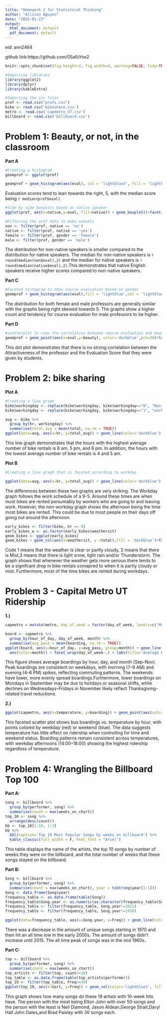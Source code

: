 ---
title: "Homework 2 for Statistical Thinking"
author: "Allison Nguyen"
date: "2025-01-23"
output:
  html_document: default
  pdf_document: default
---
eid: ann2464

github link:https://github.com/05alli/Hw2

```{r global_options, echo=FALSE, message=FALSE}
knitr::opts_chunk$set(fig.height=3, fig.width=4, warning=FALSE, tidy=TRUE, tidy.opts=list(width.cutoff=60))
```

```{r echo=FALSE,message=FALSE}
#Importing libraries
library(ggplot2)
library(dplyr)
library(kableExtra)
```

```{r echo=FALSE,message=FALSE}
#Importing the csv files
prof <- read.csv("profs.csv")
bike <- read.csv('bikeshare.csv')
metro <- read.csv('capmetro_UT.csv')
billboard <- read.csv('billboard.csv')
```

# **Problem 1: Beauty, or not, in the classroom**

**Part A**

```{r echo=FALSE,message=FALSE}
#Creating a histogram
geomprof <- ggplot(prof)

geomprof + geom_histogram(aes(eval), col = 'lightblue3', fill = 'lightblue')+labs(title = 'Distribution of Evaluation Scores',x = 'Evaluation score',)+theme_classic()+theme(plot.title = element_text(hjust = 0.5))

```

Evaluation scores tend to lean towards the right, 5, with the median score being `r median(prof$eval)`. 

```{r echo=FALSE,message=FALSE}
#Side by side boxplots based on native speaker
ggplot(prof, aes(x=native,y=eval, fill=native)) + geom_boxplot()+facet_wrap(~native)+labs(title = 'Distribution of course evaluation based on nativity ')+theme(plot.title = element_text(hjust = 0.5))
```

```{r echo=FALSE}
#Filtering the prof data to make subsets
non <- filter(prof, native == 'no')
native <- filter(prof, native == 'yes')
female <- filter(prof, gender == 'female')
male <- filter(prof, gender == 'male')
```

The distribution for non-native speakers is smaller compared to the distribution for native speakers. The median for non-native speakers is `r round(median(non$eval),2)` and the median for native speakers is `r round(median(native$eval),2)`.This demonstrates that native English speakers receive higher scores compared to non-native speakers.



**Part C**

```{r echo=FALSE,message=FALSE}
#Faceted histogram to show course evaluation based on gender
geomprof + geom_histogram(aes(eval),fill = 'lightblue',col = 'lightblue3') + facet_grid(~gender)+labs(title = 'Distribution of Course evaulation based on gender', xlab = 'course evaluation')+ theme_classic()+theme(plot.title=element_text(hjust = 0.5))
```

The distribution for both female and male professors are generally similar with the graphs being right skewed towards 5. The graphs show a higher count and tendency for course evaluation for male professors to be higher.

**Part D**
```{r echo = FALSE,messgae=FALSE}
#scatterplot to view the correlation between course evaluation and beauty score
geomprof + geom_point(aes(x=eval,y=beauty), color='darkblue',pch=20)+labs(title='Attractiveness impact on Evaluation', x='Evaluation Score',y='Attractiveness')
```

This dot plot demonstrates that there is no strong correlation between the Attractiveness of the professor and the Evaluation Score that they were given by students.

# **Problem 2: bike sharing**

**Plot A**
```{r echo=FALSE,message= FALSE}
#Creating a line graph
bike$workingday <- replace(bike$workingday, bike$workingday=="0", "Non-workday")
bike$workingday <- replace(bike$workingday, bike$workingday=="1", "workday")

avg <- bike %>%            
  group_by(hr, workingday) %>%
  summarise(total_avg = mean(total, na.rm = TRUE))
ggplot(data=avg, aes(x=hr, y=total_avg)) + geom_line(color='darkblue') + labs(title="Average Hourly Bike Rentals", x='Hours', y='Number of Rentals')
```

This line graph demonstrates that the hours with the highest average number of bike rentals is 8 am, 5 pm, and 6 pm. In addition, the hours with the lowest average number of bike rentals is 4 and 5 am.

**Plot B**
```{r echo=FALSE,message = FALSE}
#Creating a line graph that is faceted according to workday

ggplot(data=avg, aes(x=hr, y=total_avg)) + geom_line(color='darkblue') + labs(title="Average Hourly Bike Rentals", x='Hours', y='Number of Rentals')+facet_wrap(~workingday)+theme(plot.title=element_text(hjust=0.5))
```

The differences between these two graphs are very striking. The Workday graph follows the work schedule of a 9-5. Around these times are when most bikes are rented persumably by workers who are going to and leaving work. However, the non-workday graph shows the afternoon being the time most bikes are rented. This could be due to most people on their days off going out around the afternoon.

```{r echo=FALSE,message=FALSE}
early_bikes <- filter(bike, hr == 9)
early_bikes_w <- as.factor(early_bikes$weathersit)
geom_bikes <- ggplot(early_bikes)
geom_bikes + geom_col(aes(x=weathersit, y =total),fill = 'darkblue')+facet_wrap(~workingday)+labs(title="Average Ridership at 9am by Weather", x= "Weather Code",y = "Total Rental Bikes")+theme(plot.title=element_text(hjust=0.5))
```

Code 1 means that the weather is clear or partly cloudy, 2 means that there is Mist,3 means that there is light snow, light rain and/or Thunderstorm. The graph shows that whenever the weather gets more serious there tends to be a signifcant drop in bike rentals comapred to when it is partly cloudy or mist. Furthermore, most of the time bikes are rented during workdays. 

# **Problem 3 - Capital Metro UT Ridership**

**1.)**

```{r echo = FALSE,message=FALSE}
capmetro = mutate(metro, day_of_week = factor(day_of_week, levels=c('Mon', 'Tue', 'Wed', 'Thu', 'Fri', 'Sat', 'Sun')), month=factor(month, levels=c('Sep', 'Oct', 'Nov')))

board <- capmetro %>%            
  group_by(hour_of_day, day_of_week, month) %>%
  summarise(avg_pass = mean(boarding, na.rm = TRUE))
ggplot(board, aes(x=hour_of_day, y=avg_pass, group=month)) + geom_line(
  aes(color=month)) + facet_wrap(day_of_week~.) + labs(title='Average Boardings by hour,day,and month', x='Hour of the Day', y='Number of Boardings')
```

This figure shows average boardings by hour, day, and month (Sep–Nov). Peak boardings are consistent on weekdays, with morning (7–9 AM) and evening (4–6 PM) spikes, reflecting commuting patterns. The weekends have lower, more evenly spread boardings.Furthermore, lower boardings on Mondays in September may be due to holidays or seasonal shifts, while declines on Wednesdays–Fridays in November likely reflect Thanksgiving-related travel reductions.

**2.)**

```{r echo=FALSE,message=FALSE}
ggplot(capmetro, aes(x=temperature, y=boarding)) + geom_point(aes(color=weekend), pch=20) + facet_wrap(hour_of_day~., ncol = 8) + coord_fixed(0.4) + labs(title='Comparing Boardings and Temperature by Time', x='Temperature', y='People Boarding')+theme(plot.title=element_text(hjust=0.5))
```

This faceted scatter plot shows bus boardings vs. temperature by hour, with points colored by weekday (red) or weekend (blue). The data suggests temperature has little effect on ridership when controlling for time and weekend status. Boarding patterns remain consistent across temperatures, with weekday afternoons (14:00–18:00) showing the highest ridership regardless of temperature.

# **Problem 4: Wrangling the Billboard Top 100**

**Part A:**

```{r echo=FALSE,message=FALSE}
song <- billboard %>%
  group_by(performer, song) %>%
  summarise(count = max(weeks_on_chart))
top_10 <- song %>%
  arrange(desc(count))
bb <- top_10[1:10, 1:3]
bb %>%
  kbl(caption='Top 10 Most Popular Songs by weeks on billboard') %>%
  kable_classic(full_width = F, html_font = "Ariel")
```

This table displays the name of the artists, the top 10 songs by number of weeks they were on the billboard, and the total number of weeks that these songs stayed on the billboard.

**Part B:**

```{r echo=FALSE,message=FALSE}
Song <- billboard %>%
  group_by(performer, song) %>%
  summarise(count = max(weeks_on_chart), year = toString(year[1:1]))
Song <- data.frame(Song$year)
frequency_table <- as.data.frame(table(Song))
frequency_table$Song.year <- as.numeric(as.character(frequency_table$Song.year))
frequency_table <- filter(frequency_table, Song.year!=2021)
frequency_table <- filter(frequency_table, Song.year!=1958)

ggplot(data=frequency_table, aes(x=Song.year, y=Freq)) + geom_line(color='darkblue') + labs(title='Unique songs that are on the Billboard Top 100 per year', x='Year', y='Number of Songs')+theme(plot.title=element_text(hjust=0.5))
```

There was a decrease in the amount of unique songs starting in 1970 and then hit an all time low in the early 2000s. The amount of songs didn't increase until 2015. The all time peak of songs was in the mid 1960s.

**Part C:**

```{r echo=FALSE,message=FALSE}
top <- billboard %>%
  group_by(performer, song) %>%
  summarise(count = max(weeks_on_chart))
top_artists <- filter(top, count>=10)
top_table <- as.data.frame(table(top_artists$performer))
top_19 <- filter(top_table, Freq>=30)
ggplot(top_19, aes(x=Var1, y=Freq)) + geom_col(color='lightblue3', fill='lightblue') + coord_flip() + labs(title='The 19 artists with 10-week hits', x='Number of Songs', y='Artist') +theme_classic()+theme(plot.title=element_text(hjust=0.5))
```

This graph shows how many songs do these 19 artists with 10-week hits have. The person with the most being Elton John with over 50 songs and the person with the least is Neil Diamond, Jason Aldean,George Strait,Daryl Hall John Oates,and Brad Paisley with 30 songs each.
